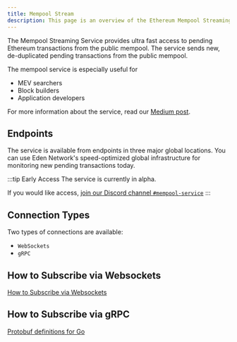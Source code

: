 ```yaml
---
title: Mempool Stream
description: This page is an overview of the Ethereum Mempool Streaming Service.
---
```


The Mempool Streaming Service provides ultra fast access to pending Ethereum transactions from the public mempool. The service sends new, de-duplicated pending transactions from the public mempool.

The mempool service is especially useful for

* MEV searchers
* Block builders
* Application developers

For more information about the service, read our [Medium post](https://medium.com/edennetwork/ultra-fast-access-to-ethereums-global-mempool-bc596a432b3b).

## Endpoints

The service is available from endpoints in three major global locations. You can use Eden Network's speed-optimized global infrastructure for monitoring new pending transactions today. 

:::tip Early Access
The service is currently in alpha.

If you would like access, [join our Discord channel `#mempool-service`](https://discord.gg/ZhB9mpWWG3)
:::

## Connection Types

Two types of connections are available:

* `WebSockets`
* `gRPC`

## How to Subscribe via Websockets

[How to Subscribe via Websockets](./websockets)

## How to Subscribe via gRPC

[Protobuf definitions for Go](https://github.com/eden-network/mempool-service)